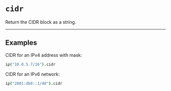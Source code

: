 # `cidr`

Return the CIDR block as a string.

---

## Examples

CIDR for an IPv4 address with mask:

```coffee
ip("10.0.5.7/16").cidr
```

CIDR for an IPv6 network:

```coffee
ip("2001:db8::1/48").cidr
```

